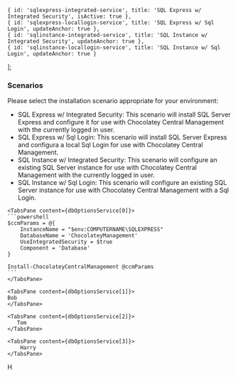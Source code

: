 
    { id: 'sqlexpress-integrated-service', title: 'SQL Express w/ Integrated Security', isActive: true },
    { id: 'sqlexpress-locallogin-service', title: 'SQL Express w/ Sql Login', updateAnchor: true },
    { id: 'sqlinstance-integrated-service', title: 'SQL Instance w/ Integrated Security', updateAnchor: true },
    { id: 'sqlinstance-locallogin-service', title: 'SQL Instance w/ Sql Login', updateAnchor: true }
];

### Scenarios

Please select the installation scenario appropriate for your environment:

- SQL Express w/ Integrated Security: This scenario will install SQL Server Express and configure it for use with Chocolatey Central Management with the currently logged in user.
- SQL Express w/ Sql Login: This scenario will install SQL Server Express and configura a local Sql Login for use with Chocolatey Central Management.
- SQL Instance w/ Integrated Security: This scenario will configure an existing SQL Server instance for use with Chocolatey Central Management with the currently logged in user.
- SQL Instance w/ Sql Login: This scenario will configure an existing SQL Server instance for use with Chocolatey Central Management with a Sql Login.

<TabsTabContainer content={dbOptionsService} />
<TabsPaneContainer>
    
    <TabsPane content={dbOptionsService[0]}>
    ```powershell
    $ccmParams = @{
        InstanceName = "$env:COMPUTERNAME\SQLEXPRESS"
        DatabaseName = 'ChocolateyManagement'
        UseIntegratedSecurity = $true
        Component = 'Database'
    }

    Install-ChocolateyCentralManagement @ccmParams
    ```
    </TabsPane>

    <TabsPane content={dbOptionsService[1]}>
    Bob
    </TabsPane>

    <TabsPane content={dbOptionsService[2]}>
       Tom
    </TabsPane>

    <TabsPane content={dbOptionsService[3]}>
        Harry
    </TabsPane>
</TabsPaneContainer>
H